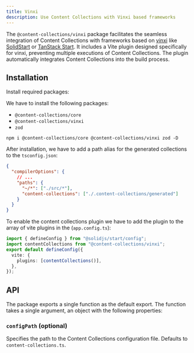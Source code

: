```yaml
---
title: Vinxi
description: Use Content Collections with Vinxi based frameworks
---
```


The `@content-collections/vinxi` package facilitates the seamless integration of Content Collections with frameworks based on [vinxi](https://vinxi.vercel.app/) like [SolidStart](https://start.solidjs.com/) or [TanStack Start](https://tanstack.com/start/latest). It includes a Vite plugin designed specifically for vinxi, preventing multiple executions of Content Collections. The plugin automatically integrates Content Collections into the build process.

## Installation

<div className="steps">
<div className="step">

Install required packages:

We have to install the following packages:

- `@content-collections/core`
- `@content-collections/vinxi`
- `zod`

```package-install
npm i @content-collections/core @content-collections/vinxi zod -D
```

</div>
<div className="step">

After installation, we have to add a path alias for the generated collections to the `tsconfig.json`:

```json
{
  "compilerOptions": {
    // ...
    "paths": {
      "~/*": ["./src/*"],
      "content-collections": ["./.content-collections/generated"]
    }
  }
}
```

</div>
<div className="step">

To enable the content collections plugin we have to add the plugin to the array of vite plugins in the (`app.config.ts`):

```ts
import { defineConfig } from "@solidjs/start/config";
import contentCollections from "@content-collections/vinxi";
export default defineConfig({
  vite: {
    plugins: [contentCollections()],
  },
});
```

</div>
</div>

## API

The package exports a single function as the default export. The function takes a single argument, an object with the following properties:

### `configPath` (optional)

Specifies the path to the Content Collections configuration file. Defaults to `content-collections.ts`.
